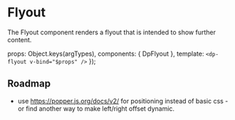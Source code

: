 
<Meta
  title="Components/Flyout"
  component={DpFlyout} />

# Flyout

The Flyout component renders a flyout that is intended to show further content.

  props: Object.keys(argTypes),
  components: { DpFlyout },
  template: `<dp-flyout v-bind="$props" />`
});

## Roadmap

- use https://popper.js.org/docs/v2/ for positioning instead of basic css - or find
another way to make left/right offset dynamic.
